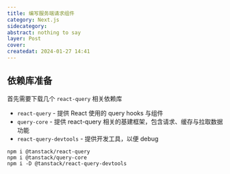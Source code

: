 ```yaml
---
title: 编写服务端请求组件
category: Next.js
sidecategory:
abstract: nothing to say
layer: Post
cover:
createdat: 2024-01-27 14:41
---
```


## 依赖库准备

首先需要下载几个 `react-query` 相关依赖库

- `react-query` - 提供 React 使用的 query hooks 与组件
- `query-core` - 提供 react-query 相关的基建框架，包含请求、缓存与拉取数据功能
- `react-query-devtools` - 提供开发工具，以便 debug

```
npm i @tanstack/react-query
npm i @tanstack/query-core
npm i -D @tanstack/react-query-devtools
```


